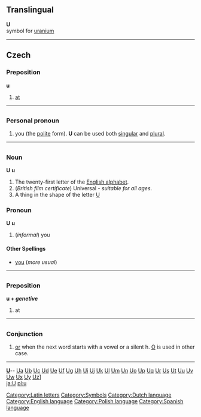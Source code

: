 [[Category:Latin letters]]
==Translingual==
'''U'''<br>{{chemistry}} symbol for [[uranium]]
[[Category:Symbols]]

----
==Czech==
===Preposition===
'''u'''
#[[at]]

----

=={{nl}}==
[[Category:Dutch language]]
===Personal pronoun===

# you (the [[polite]] form). '''U''' can be used both [[singular]] and [[plural]].

----

=={{en}}==
[[Category:English language]]
===Noun===
'''U''' '''u'''

#The twenty-first letter of the [[Appendix:English alphabet|English alphabet]].
#(''British film certificate'') Universal - ''suitable for all ages''.
#A thing in the shape of the letter [[U]]
===Pronoun===
'''U''' '''u'''

#(''informal'') you
====Other Spellings====
*[[you]] (''more usual'')

----

=={{pl}}==
[[Category:Polish language]]
===Preposition===
'''u ''+ genetive'' '''
# at

----

=={{es}}==
[[Category:Spanish language]]
===Conjunction===
# [[or]] when the next word starts with a vowel or a silent h. [[O]] is used in other case.
----
{{indexletters1}}  '''[http://wiktionary.org/w/wiki.phtml?title=Special:Allpages&from=U U] '''-- [http://wiktionary.org/w/wiki.phtml?title=Special:Allpages&from=Ua Ua] [http://wiktionary.org/w/wiki.phtml?title=Special:Allpages&from=Ub Ub] [http://wiktionary.org/w/wiki.phtml?title=Special:Allpages&from=Uc Uc] [http://wiktionary.org/w/wiki.phtml?title=Special:Allpages&from=Ud Ud] [http://wiktionary.org/w/wiki.phtml?title=Special:Allpages&from=Ue Ue] [http://wiktionary.org/w/wiki.phtml?title=Special:Allpages&from=Uf Uf] [http://wiktionary.org/w/wiki.phtml?title=Special:Allpages&from=Ug Ug] [http://wiktionary.org/w/wiki.phtml?title=Special:Allpages&from=Uh Uh] [http://wiktionary.org/w/wiki.phtml?title=Special:Allpages&from=Ui Ui] [http://wiktionary.org/w/wiki.phtml?title=Special:Allpages&from=Uj Uj] [http://wiktionary.org/w/wiki.phtml?title=Special:Allpages&from=Uk Uk] [http://wiktionary.org/w/wiki.phtml?title=Special:Allpages&from=Ul Ul] [http://wiktionary.org/w/wiki.phtml?title=Special:Allpages&from=Um Um] [http://wiktionary.org/w/wiki.phtml?title=Special:Allpages&from=Un Un] [http://wiktionary.org/w/wiki.phtml?title=Special:Allpages&from=Uo Uo] [http://wiktionary.org/w/wiki.phtml?title=Special:Allpages&from=Up Up] [http://wiktionary.org/w/wiki.phtml?title=Special:Allpages&from=Uq Uq] [http://wiktionary.org/w/wiki.phtml?title=Special:Allpages&from=Ur Ur] [http://wiktionary.org/w/wiki.phtml?title=Special:Allpages&from=Us Us] [http://wiktionary.org/w/wiki.phtml?title=Special:Allpages&from=Ut Ut] [http://wiktionary.org/w/wiki.phtml?title=Special:Allpages&from=Uu Uu] [http://wiktionary.org/w/wiki.phtml?title=Special:Allpages&from=Uv Uv] [http://wiktionary.org/w/wiki.phtml?title=Special:Allpages&from=Uw Uw] [http://wiktionary.org/w/wiki.phtml?title=Special:Allpages&from=Ux Ux] [http://wiktionary.org/w/wiki.phtml?title=Special:Allpages&from=Uy Uy] [http://wiktionary.org/w/wiki.phtml?title=Special:Allpages&from=Uz Uz]]<br>
{{indexletters2}}
[[ja:U]]
[[pl:u]]